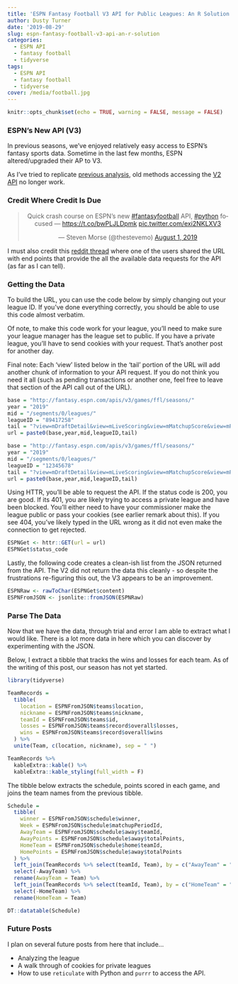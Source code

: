 ```yaml
---
title: 'ESPN Fantasy Football V3 API for Public Leagues: An R Solution'
author: Dusty Turner
date: '2019-08-29'
slug: espn-fantasy-football-v3-api-an-r-solution
categories:
  - ESPN API
  - fantasy football
  - tidyverse
tags:
  - ESPN API
  - fantasy football
  - tidyverse
cover: /media/football.jpg
---
```


```r
knitr::opts_chunk$set(echo = TRUE, warning = FALSE, message = FALSE)
```

### ESPN's New API (V3)

In previous seasons, we've enjoyed relatively easy access to ESPN's fantasy sports data.  Sometime in the last few months, ESPN altered/upgraded their AP to V3.

As I've tried to replicate [previous analysis](https://dusty-turner.netlify.com/post/mathlete-fantasy-football-analysis2018/), old methods accessing the [V2 API](https://dusty-turner.netlify.com/post/espn-yahoo-api-navigation/) no longer work.

### Credit Where Credit Is Due


<center>

<blockquote class="twitter-tweet"><p lang="en" dir="ltr">Quick crash course on ESPN’s new <a href="https://twitter.com/hashtag/fantasyfootball?src=hash&amp;ref_src=twsrc%5Etfw">#fantasyfootball</a> API, <a href="https://twitter.com/hashtag/python?src=hash&amp;ref_src=twsrc%5Etfw">#python</a> focused — <a href="https://t.co/bwPLJLDpmk">https://t.co/bwPLJLDpmk</a> <a href="https://t.co/exi2NKLXV3">pic.twitter.com/exi2NKLXV3</a></p>&mdash; Steven Morse (@thestevemo) <a href="https://twitter.com/thestevemo/status/1156922606743957504?ref_src=twsrc%5Etfw">August 1, 2019</a></blockquote> <script async src="https://platform.twitter.com/widgets.js" charset="utf-8"></script>

</center>

I must also credit this [reddit thread](https://www.reddit.com/r/fantasyfootball/comments/aq284h/espn_api/) where one of the users shared the URL with end points that provide the all the available data requests for the API (as far as I can tell).

### Getting the Data

To build the URL, you can use the code below by simply changing out your league ID.  If you've done everything correctly, you should be able to use this code almost verbatim.   

Of note, to make this code work for your league, you'll need to make sure your league manager has the league set to public.  If you have a private league, you'll have to send cookies with your request.  That's another post for another day.  

Final note: Each 'view' listed below in the 'tail' portion of the URL will add another chunk of information to your API request.  If you do not think you need it all (such as pending transactions or another one, feel free to leave that section of the API call out of the URL).

```r
base = "http://fantasy.espn.com/apis/v3/games/ffl/seasons/"
year = "2019"
mid = "/segments/0/leagues/"
leagueID = "89417258"
tail = "?view=mDraftDetail&view=mLiveScoring&view=mMatchupScore&view=mPendingTransactions&view=mPositionalRatings&view=mSettings&view=mTeam&view=modular&view=mNav&view=mMatchupScore"
url = paste0(base,year,mid,leagueID,tail)
```

```r
base = "http://fantasy.espn.com/apis/v3/games/ffl/seasons/"
year = "2019"
mid = "/segments/0/leagues/"
leagueID = "12345678"
tail = "?view=mDraftDetail&view=mLiveScoring&view=mMatchupScore&view=mPendingTransactions&view=mPositionalRatings&view=mSettings&view=mTeam&view=modular&view=mNav&view=mMatchupScore"
url = paste0(base,year,mid,leagueID,tail)
```

Using HTTR, you'll be able to request the API.  If the status code is 200, you are good.  If its 401, you are likely trying to access a private league and have been blocked.  You'll either need to have your commissioner make the league public or pass your cookies (see earlier remark about this).  If you see 404, you've likely typed in the URL wrong as it did not even make the connection to get rejected.  

```r
ESPNGet <- httr::GET(url = url)
ESPNGet$status_code
```

Lastly, the following code creates a clean-ish list from the JSON returned from the API.  The V2 did not return the data this cleanly - so despite the frustrations re-figuring this out, the V3 appears to be an improvement.
 
```r
ESPNRaw <- rawToChar(ESPNGet$content)
ESPNFromJSON <- jsonlite::fromJSON(ESPNRaw)
```

### Parse The Data

Now that we have the data, through trial and error I am able to extract what I would like.  There is a lot more data in here which you can discover by experimenting with the JSON.

Below, I extract a tibble that tracks the wins and losses for each team.  As of the writing of this post, our season has not yet started.  

```r
library(tidyverse)

TeamRecords =
  tibble(
    location = ESPNFromJSON$teams$location,
    nickname = ESPNFromJSON$teams$nickname,
    teamId = ESPNFromJSON$teams$id,
    losses = ESPNFromJSON$teams$record$overall$losses,
    wins = ESPNFromJSON$teams$record$overall$wins
  ) %>%
  unite(Team, c(location, nickname), sep = " ")
```

```r
TeamRecords %>%
  kableExtra::kable() %>%
  kableExtra::kable_styling(full_width = F)
```

The tibble below extracts the schedule, points scored in each game, and joins the team names from the previous tibble.   

```r
Schedule =
  tibble(
    winner = ESPNFromJSON$schedule$winner,
    Week = ESPNFromJSON$schedule$matchupPeriodId,
    AwayTeam = ESPNFromJSON$schedule$away$teamId,
    AwayPoints = ESPNFromJSON$schedule$away$totalPoints,
    HomeTeam = ESPNFromJSON$schedule$home$teamId,
    HomePoints = ESPNFromJSON$schedule$away$totalPoints
  ) %>%
  left_join(TeamRecords %>% select(teamId, Team), by = c("AwayTeam" = "teamId")) %>%
  select(-AwayTeam) %>%
  rename(AwayTeam = Team) %>%
  left_join(TeamRecords %>% select(teamId, Team), by = c("HomeTeam" = "teamId")) %>%
  select(-HomeTeam) %>%
  rename(HomeTeam = Team) 
```

```r
DT::datatable(Schedule)
```

### Future Posts

I plan on several future posts from here that include...

- Analyzing the league
- A walk through of cookies for private leagues
- How to use `reticulate` with Python and `purrr` to access the API.

